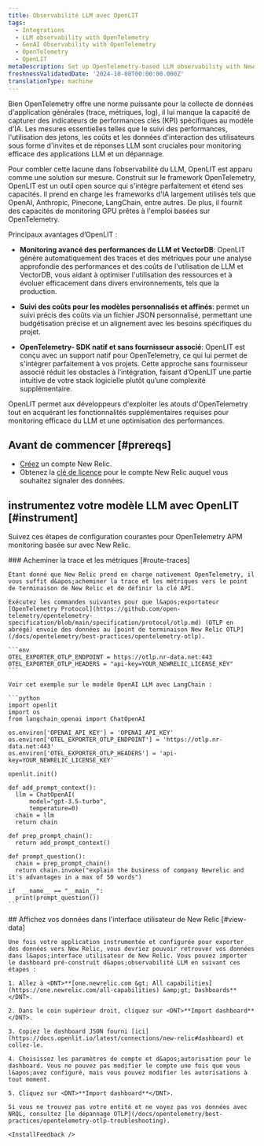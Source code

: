 ```yaml
---
title: Observabilité LLM avec OpenLIT
tags:
  - Integrations
  - LLM observability with OpenTelemetry
  - GenAI Observability with OpenTelemetry
  - OpenTelemetry
  - OpenLIT
metaDescription: Set up OpenTelemetry-based LLM observability with New Relic and OpenLIT.
freshnessValidatedDate: '2024-10-08T00:00:00.000Z'
translationType: machine
---
```


Bien OpenTelemetry offre une norme puissante pour la collecte de données d&apos;application générales (trace, métriques, log), il lui manque la capacité de capturer des indicateurs de performances clés (KPI) spécifiques au modèle d&apos;IA. Les mesures essentielles telles que le suivi des performances, l&apos;utilisation des jetons, les coûts et les données d&apos;interaction des utilisateurs sous forme d&apos;invites et de réponses LLM sont cruciales pour monitoring efficace des applications LLM et un dépannage.

Pour combler cette lacune dans l’observabilité du LLM, OpenLIT est apparu comme une solution sur mesure. Construit sur le framework OpenTelemetry, OpenLIT est un outil open source qui s&apos;intègre parfaitement et étend ses capacités. Il prend en charge les frameworks d&apos;IA largement utilisés tels que OpenAI, Anthropic, Pinecone, LangChain, entre autres. De plus, il fournit des capacités de monitoring GPU prêtes à l&apos;emploi basées sur OpenTelemetry.

Principaux avantages d’OpenLIT :

* **Monitoring avancé des performances de LLM et VectorDB**: OpenLIT génère automatiquement des traces et des métriques pour une analyse approfondie des performances et des coûts de l&apos;utilisation de LLM et VectorDB, vous aidant à optimiser l&apos;utilisation des ressources et à évoluer efficacement dans divers environnements, tels que la production.

* **Suivi des coûts pour les modèles personnalisés et affinés**: permet un suivi précis des coûts via un fichier JSON personnalisé, permettant une budgétisation précise et un alignement avec les besoins spécifiques du projet.

* **OpenTelemetry- SDK natif et sans fournisseur associé**: OpenLIT est conçu avec un support natif pour OpenTelemetry, ce qui lui permet de s&apos;intégrer parfaitement à vos projets. Cette approche sans fournisseur associé réduit les obstacles à l’intégration, faisant d’OpenLIT une partie intuitive de votre stack logicielle plutôt qu’une complexité supplémentaire.

OpenLIT permet aux développeurs d&apos;exploiter les atouts d&apos;OpenTelemetry tout en acquérant les fonctionnalités supplémentaires requises pour monitoring efficace du LLM et une optimisation des performances.

## Avant de commencer [#prereqs]

* [Créez](https://newrelic.com/signup) un compte New Relic.
* Obtenez la [clé de licence](https://one.newrelic.com/launcher/api-keys-ui.launcher) pour le compte New Relic auquel vous souhaitez signaler des données.

## instrumentez votre modèle LLM avec OpenLIT [#instrument]

Suivez ces étapes de configuration courantes pour OpenTelemetry APM monitoring basée sur avec New Relic.

<Steps>
  <Step>
    ### Acheminer la trace et les métriques [#route-traces]

    Étant donné que New Relic prend en charge nativement OpenTelemetry, il vous suffit d&apos;acheminer la trace et les métriques vers le point de terminaison de New Relic et de définir la clé API.

    Exécutez les commandes suivantes pour que l&apos;exportateur [OpenTelemetry Protocol](https://github.com/open-telemetry/opentelemetry-specification/blob/main/specification/protocol/otlp.md) (OTLP en abrégé) envoie des données au [point de terminaison New Relic OTLP](/docs/opentelemetry/best-practices/opentelemetry-otlp).

    ```env
    OTEL_EXPORTER_OTLP_ENDPOINT = https://otlp.nr-data.net:443
    OTEL_EXPORTER_OTLP_HEADERS = "api-key=YOUR_NEWRELIC_LICENSE_KEY"
    ```

    Voir cet exemple sur le modèle OpenAI LLM avec LangChain :

    ```python
    import openlit
    import os
    from langchain_openai import ChatOpenAI

    os.environ['OPENAI_API_KEY'] = 'OPENAI_API_KEY'
    os.environ['OTEL_EXPORTER_OTLP_ENDPOINT'] = 'https://otlp.nr-data.net:443'
    os.environ['OTEL_EXPORTER_OTLP_HEADERS'] = 'api-key=YOUR_NEWRELIC_LICENSE_KEY'

    openlit.init()

    def add_prompt_context():
      llm = ChatOpenAI(
          model="gpt-3.5-turbo",
          temperature=0)
      chain = llm
      return chain

    def prep_prompt_chain():
      return add_prompt_context()

    def prompt_question():
      chain = prep_prompt_chain()
      return chain.invoke("explain the business of company Newrelic and it's advantages in a max of 50 words")

    if  __name__ == "__main__":
      print(prompt_question())
    ```
  </Step>

  <Step>
    ## Affichez vos données dans l&apos;interface utilisateur de New Relic [#view-data]

    Une fois votre application instrumentée et configurée pour exporter des données vers New Relic, vous devriez pouvoir retrouver vos données dans l&apos;interface utilisateur de New Relic. Vous pouvez importer le dashboard pré-construit d&apos;observabilité LLM en suivant ces étapes :

    1. Allez à <DNT>**[one.newrelic.com &gt; All capabilities](https://one.newrelic.com/all-capabilities) &amp;gt; Dashboards**</DNT>.

    2. Dans le coin supérieur droit, cliquez sur <DNT>**Import dashboard**</DNT>.

    3. Copiez le dashboard JSON fourni [ici](https://docs.openlit.io/latest/connections/new-relic#dashboard) et collez-le.

    4. Choisissez les paramètres de compte et d&apos;autorisation pour le dashboard. Vous ne pouvez pas modifier le compte une fois que vous l&apos;avez configuré, mais vous pouvez modifier les autorisations à tout moment.

    5. Cliquez sur <DNT>**Import dashboard**</DNT>.

    Si vous ne trouvez pas votre entité et ne voyez pas vos données avec NRQL, consultez [le dépannage OTLP](/docs/opentelemetry/best-practices/opentelemetry-otlp-troubleshooting).

    <InstallFeedback />
  </Step>
</Steps>